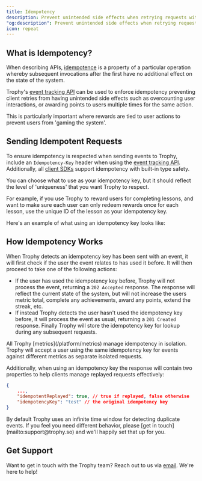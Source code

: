 ```yaml
---
title: Idempotency
description: Prevent unintended side effects when retrying requests with idempotency controls built into the Trophy API and SDKs.
"og:description": Prevent unintended side effects when retrying requests with idempotency built into the Trophy API and SDKs using the `Idempotency-Key` request header.
icon: repeat
---
```



## What is Idempotency?

When describing APIs, [idempotence](https://en.wikipedia.org/wiki/Idempotence) is a property of a particular operation whereby subsequent invocations after the first have no additional effect on the state of the system.

Trophy's [event tracking API](/api-reference/endpoints/metrics/send-a-metric-change-event) can be used to enforce idempotency preventing client retries from having unintended side effects such as overcounting user interactions, or awarding points to users multiple times for the same action.

This is particularly important where rewards are tied to user actions to prevent users from 'gaming the system'.

## Sending Idempotent Requests

To ensure idempotency is respected when sending events to Trophy, include an `Idempotency-Key` header when using the [event tracking API](/api-reference/endpoints/metrics/send-a-metric-change-event). Additionally, all [client SDKs](/api-reference/client-libraries) support idempotency with built-in type safety.

You can choose what to use as your idempotency key, but it should reflect the level of 'uniqueness' that you want Trophy to respect.

<Tip>
  For example, if you use Trophy to reward users for completing lessons, and
  want to make sure each user can only redeem rewards once for each lesson, use
  the unique ID of the lesson as your idempotency key.
</Tip>

Here's an example of what using an idempotency key looks like:

<IdempotentEventTracking />

## How Idempotency Works

When Trophy detects an idempotency key has been sent with an event, it will first check if the user the event relates to has used it before. It will then proceed to take one of the following actions:

- If the user has used the idempotency key before, Trophy will not process the event, returning a `202 Accepted` response. The response will reflect the current state of the system, but will not increase the users metric total, complete any achievements, award any points, extend the streak, etc.
- If instead Trophy detects the user hasn't used the idempotency key before, it will process the event as usual, returning a `201 Created` response. Finally Trophy will store the idempotency key for lookup during any subsequent requests.

<Note>
  All Trophy [metrics](/platform/metrics) manage idempotency in isolation.
  Trophy will accept a user using the same idempotency key for events against
  different metrics as separate isolated requests.
</Note>

Additionally, when using an idempotency key the response will contain two properties to help clients manage replayed requests effectively:

```json
{
    ...,
    "idempotentReplayed": true, // true if replayed, false otherwise
    "idempotencyKey": "test" // the original idempotency key
}
```

<Note>
  By default Trophy uses an infinite time window for detecting duplicate events.
  If you feel you need different behavior, please [get in
  touch](mailto:support@trophy.so) and we'll happily set that up for you.
</Note>

## Get Support

Want to get in touch with the Trophy team? Reach out to us via [email](mailto:support@trophy.so). We're here to help!
